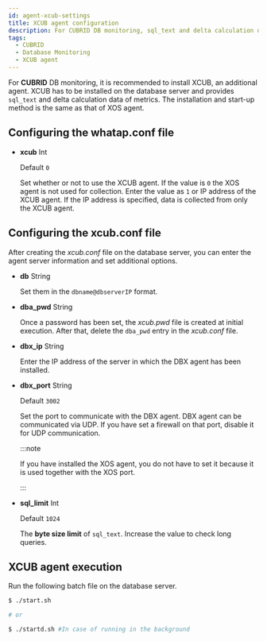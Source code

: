 ```yaml
---
id: agent-xcub-settings
title: XCUB agent configuration
description: For CUBRID DB monitoring, sql_text and delta calculation data of the metrics are provided through installation of an additional agent, XCUB.
tags:
  - CUBRID
  - Database Monitoring
  - XCUB agent
---
```


For **CUBRID** DB monitoring, it is recommended to install XCUB, an additional agent. XCUB has to be installed on the database server and provides `sql_text` and delta calculation data of metrics. The installation and start-up method is the same as that of XOS agent.

## Configuring the whatap.conf file

- **xcub** <span class='type'>Int</span>

  Default `0`

  Set whether or not to use the XCUB agent. If the value is `0` the XOS agent is not used for collection. Enter the value as `1` or IP address of the XCUB agent. If the IP address is specified, data is collected from only the XCUB agent.

## Configuring the xcub.conf file

After creating the _xcub.conf_ file on the database server, you can enter the agent server information and set additional options.

- **db** <span class='type'>String</span>

  Set them in the `dbname@dbserverIP` format.

- **dba_pwd** <span class='type'>String</span>

  Once a password has been set, the _xcub.pwd_ file is created at initial execution. After that, delete the `dba_pwd` entry in the _xcub.conf_ file.  

- **dbx_ip** <span class='type'>String</span>

  Enter the IP address of the server in which the DBX agent has been installed.  

- **dbx_port** <span class='type'>String</span>

  Default `3002`

  Set the port to communicate with the DBX agent. DBX agent can be communicated via UDP. If you have set a firewall on that port, disable it for UDP communication.

  :::note

  If you have installed the XOS agent, you do not have to set it because it is used together with the XOS port.

  :::  

- **sql_limit** <span class='type'>Int</span>

  Default `1024`

  The **byte size limit** of `sql_text`. Increase the value to check long queries.

## XCUB agent execution

Run the following batch file on the database server.

```bash title='start.sh'
$ ./start.sh

# or

$ ./startd.sh #In case of running in the background
```
